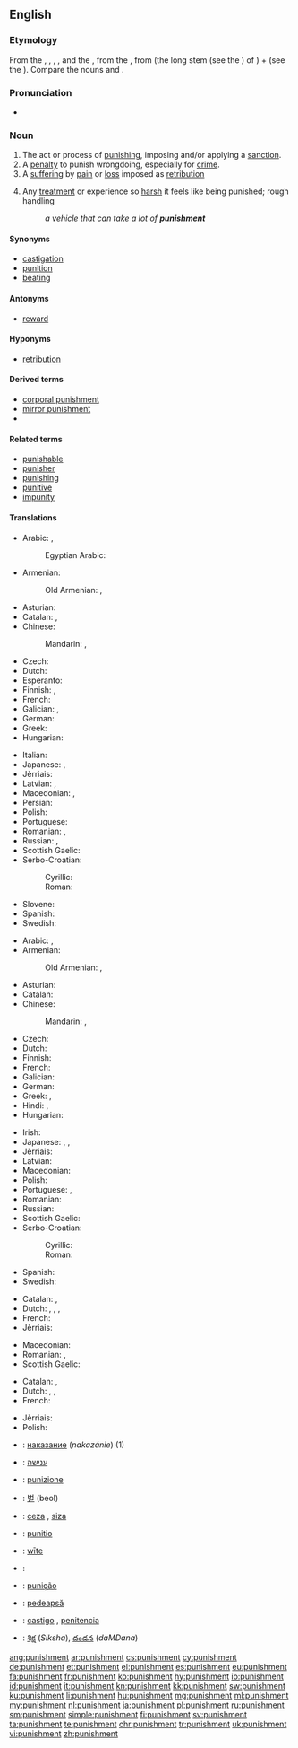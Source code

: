 {{wikipedia}}
==English==

===Etymology===
From the {{etyl|xno|en}} {{term|punisceement|lang=fro}}, {{term|punisement|lang=fro}}, {{term|punishement|lang=fro}}, {{term|punissement|lang=fro}}, {{term|punisshement|lang=fro}} and the {{etyl|frm|en}} {{term|punissement|lang=frm}}, from the {{etyl|fro|en}} {{term|pugnissement|lang=fro}}, from {{term||puniss-|lang=fro}} (the long stem (see the {{etyl|fr|-}} {{term|-iss-|lang=fr}}) of {{term|punir|lang=fr||to punish}}) + {{term|-ment|lang=fr}} (see the {{etyl|en|-}} {{term|-ment|lang=en}}). Compare the {{etyl|en|-}} nouns {{term|punishing|lang=en}} and {{term|punition|lang=en}}.

===Pronunciation===
* {{audio|en-us-punishment.ogg|Audio (US)}}

===Noun===
{{en-noun}}

# The act or process of [[punish]]ing, imposing and/or applying a [[sanction]].
# A [[penalty]] to punish wrongdoing, especially for [[crime]].
# A [[suffering]] by [[pain]] or [[loss]] imposed as [[retribution]]
# {{context|figuratively|lang=en}} Any [[treatment]] or experience so [[harsh]] it feels like being punished; rough handling
#: ''a vehicle that can take a lot of '''punishment'''''

====Synonyms====
* [[castigation]]
* [[punition]]
* [[beating]]

====Antonyms====
* [[reward]]

====Hyponyms====
* [[retribution]]

====Derived terms====
* [[corporal punishment]]
* [[mirror punishment]]
* {{l|en|telishment}}

====Related terms====
* [[punishable]]
* [[punisher]]
* [[punishing]]
* [[punitive]]
* [[impunity]]

====Translations====
{{trans-top|the act of punishing}}
* Arabic: {{t|ar|عقوبة|tr=ʻuqūba|f}}, {{t+|ar|عقاب|tr=ʻiqāb|m}}
*: Egyptian Arabic: {{t|arz|عقاب|m|tr=ʕeqaab|sc=Arab}}
* Armenian: {{t+|hy|պատիժ|tr=patiž}}
*: Old Armenian: {{t|xcl|պատիժ|tr=patiž|sc=Armn}}, {{t|xcl|պատուհաս|tr=patuhas|sc=Armn}}
* Asturian: {{t|ast|castigu|m}}
* Catalan: {{t|ca|punició|f}}, {{t|ca|puniment|m}}
* Chinese:
*: Mandarin: {{t+|cmn|懲罰}}, {{t+|cmn|惩罚|tr=chéngfá}}
* Czech: {{t|cs|trest|m}}
* Dutch: {{t+|nl|bestraffing|f}}
* Esperanto: {{t|eo|puno}}
* Finnish: {{t|fi|rankaiseminen}}, {{t+|fi|rangaistus}}
* French: {{t+|fr|punition|f}}
* Galician: {{t+|gl|castigo|m}}, {{t+|gl|punición|f}}
* German: {{t+|de|Strafe|f}}
* Greek: {{t+|el|τιμωρία}}
* Hungarian: {{t+|hu|büntetés}}
{{trans-mid}}
* Italian: {{t+|it|punizione|f}}
* Japanese: {{t+|ja|罰|tr=[[ばつ]], batsu}}, {{t+|ja|懲罰|tr=ちょうばつ, chōbatsu}}
* Jèrriais: {{t|roa-jer|peunnition|f}}
* Latvian: {{t|lv|sods|m}}, {{t|lv|sodīšana|f}}
* Macedonian: {{t|mk|казна|f|tr=kázna}}, {{t|mk|казнување|n|tr=kaznúvanje}}
* Persian: {{t|fa|گوشمالی دادن|tr=guŝmāli dādan}}
* Polish: {{t+|pl|karanie|n}}
* Portuguese: {{t+|pt|punição|f}}
* Romanian: {{t+|ro|pedepsire|f}}, {{t+|ro|pedeapsă|f}}
* Russian: {{t+|ru|наказание|n|tr=nakazánije}}, {{t+|ru|кара|f|tr=kára}}
* Scottish Gaelic: {{t|gd|peanasachadh|m}}
* Serbo-Croatian:
*: Cyrillic: {{t|sh|ка̏зна|f}}
*: Roman: {{t|sh|kȁzna|f}}
* Slovene: {{t+|sl|kazen|n}}
* Spanish: {{t+|es|castigo|m}}
* Swedish: {{t+|sv|straff|n}}
{{trans-bottom}}

{{trans-top|penalty for wrongdoing}}
* Arabic: {{t|ar|عقوبة|tr=ʻuqūba|f}}, {{t+|ar|عقاب|tr=ʻiqāb|m}}
* Armenian: {{t+|hy|պատիժ|tr=patiž}}
*: Old Armenian: {{t|xcl|պատիժ|tr=patiž|sc=Armn}}, {{t|xcl|պատուհաս|tr=patuhas|sc=Armn}}
* Asturian: {{t|ast|castigu|m}}
* Catalan: {{t+|ca|càstig|m}}
* Chinese:
*: Mandarin: {{t+|cmn|刑罰}}, {{t+|cmn|刑罚|tr=xíngfá}}
* Czech: {{t|cs|trest|m}}
* Dutch: {{t+|nl|straf|m|f}}
* Finnish: {{t+|fi|rangaistus}}
* French: {{t+|fr|punition|f}}
* Galician: {{t+|gl|castigo|m}}
* German: {{t+|de|Bestrafung|f}}
* Greek: {{t+|el|τιμωρία}}, {{t+|el|ποινή}}
* Hindi: {{t|hi|दण्ड|tr=daṇḍ|sc=Deva}}, {{t|hi|सज़ा|tr=sazā|sc=Deva}}
* Hungarian: {{t+|hu|büntetés}}
{{trans-mid}}
* Irish: {{t+|ga|pionós|m}}
* Japanese: {{t+|ja|罰|tr=[[ばつ]], batsu}}, {{t|ja|刑罰|tr=keibatsu}}, {{t+|ja|処罰|tr=shobatsu}}
* Jèrriais: {{t|roa-jer|peunnition|f}}
* Latvian: {{t|lv|sods|m}}
* Macedonian: {{t|mk|казна|f|tr=kázna}}
* Polish: {{t+|pl|kara|f}}
* Portuguese: {{t+|pt|castigo|m}}, {{t+|pt|punição|f}}
* Romanian: {{t+|ro|pedeapsă|f}}
* Russian: {{t+|ru|наказание|n|tr=nakazánije}}
* Scottish Gaelic: {{t|gd|peanas|m}}
* Serbo-Croatian:
*: Cyrillic: {{t|sh|ка̏зна|f}}
*: Roman: {{t|sh|kȁzna|f}}
* Spanish: {{t+|es|castigo|m}}
* Swedish: {{t+|sv|straff|n}}
{{trans-bottom}}

{{trans-top|suffering imposed as retribution}}
* Catalan: {{t|ca|punició|f}}, {{t|ca|puniment|m}}
* Dutch: {{t|nl|afstraffing|f}}, {{t|nl|boetedoening|f}}, {{t+|nl|vergelding|f}}, {{t+|nl|boete|m|f}}
* French: {{t+|fr|punition|f}}
* Jèrriais: {{t|roa-jer|peunnition|f}}
{{trans-mid}}
* Macedonian: {{t|mk|казна|f|tr=kázna}}
* Romanian: {{t+|ro|penalizare}}, {{t|ro|pedeapsă punitivă|f}}
* Scottish Gaelic: {{t|gd|peanas|m}}
{{trans-bottom}}

{{trans-top|harsh treatment or experience}}
* Catalan: {{t|ca|punició|f}}, {{t|ca|puniment|m}}
* Dutch: {{t|nl|afstraffing|f}}, {{t+|nl|beproeving|f}}, {{t+|nl|vergelding|f}}
* French: {{t+|fr|punition|f}}
{{trans-mid}}
* Jèrriais: {{t|roa-jer|peunnition|f}}
* Polish: {{t|pl|wycisk|m}}
{{trans-bottom}}

{{checktrans-top}}
* {{ttbc|bg}}: [[наказание]] (''nakazánie'') {{g|n}} (1)
* {{ttbc|he}}: [[ענישה]] {{g|f}}
* {{ttbc|it}}: [[punizione]] {{g|f}}
* {{ttbc|ko}}: [[벌]] (beol)
* {{ttbc|ku}}: [[ceza]] {{g|m}}, [[siza]] {{g|m}}
* {{ttbc|la}}: [[punitio]] {{g|f}}
* {{ttbc|ang}}: [[wite|wīte]] {{g|n}}
* {{ttbc|fa}}: {{t+|fa|تنبیه|tr=tanbih}}
* {{ttbc|pt}}: [[punição]] {{g|f}}
* {{ttbc|ro}}: [[pedeapsă]] {{g|f}}
* {{ttbc|es}}: [[castigo]] {{g|m}}, [[penitencia]] {{g|f}}
* {{ttbc|te}}: [[శిక్ష]] (''Siksha''), [[దండన]] (''daMDana'')
{{trans-bottom}}


[[ang:punishment]]
[[ar:punishment]]
[[cs:punishment]]
[[cy:punishment]]
[[de:punishment]]
[[et:punishment]]
[[el:punishment]]
[[es:punishment]]
[[eu:punishment]]
[[fa:punishment]]
[[fr:punishment]]
[[ko:punishment]]
[[hy:punishment]]
[[io:punishment]]
[[id:punishment]]
[[it:punishment]]
[[kn:punishment]]
[[kk:punishment]]
[[sw:punishment]]
[[ku:punishment]]
[[li:punishment]]
[[hu:punishment]]
[[mg:punishment]]
[[ml:punishment]]
[[my:punishment]]
[[nl:punishment]]
[[ja:punishment]]
[[pl:punishment]]
[[ru:punishment]]
[[sm:punishment]]
[[simple:punishment]]
[[fi:punishment]]
[[sv:punishment]]
[[ta:punishment]]
[[te:punishment]]
[[chr:punishment]]
[[tr:punishment]]
[[uk:punishment]]
[[vi:punishment]]
[[zh:punishment]]